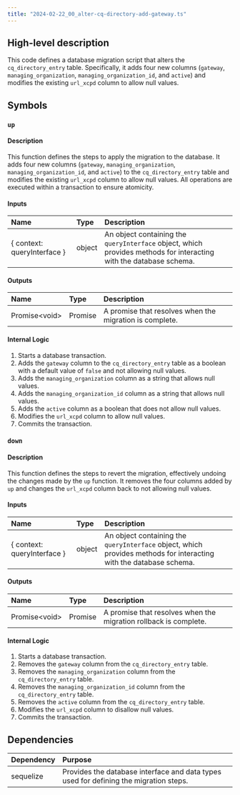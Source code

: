 ```yaml
---
title: "2024-02-22_00_alter-cq-directory-add-gateway.ts"
---
```


## High-level description
This code defines a database migration script that alters the `cq_directory_entry` table. Specifically, it adds four new columns (`gateway`, `managing_organization`, `managing_organization_id`, and `active`) and modifies the existing `url_xcpd` column to allow null values.

## Symbols

### `up`
#### Description
This function defines the steps to apply the migration to the database. It adds four new columns (`gateway`, `managing_organization`, `managing_organization_id`, and `active`) to the `cq_directory_entry` table and modifies the existing `url_xcpd` column to allow null values. All operations are executed within a transaction to ensure atomicity.

#### Inputs
| Name | Type | Description |
|:-----|:-----|:------------|
| \{ context: queryInterface \} | object | An object containing the `queryInterface` object, which provides methods for interacting with the database schema. |

#### Outputs
| Name | Type | Description |
|:-----|:-----|:------------|
| Promise&lt;void&gt; | Promise | A promise that resolves when the migration is complete. |

#### Internal Logic
1. Starts a database transaction.
2. Adds the `gateway` column to the `cq_directory_entry` table as a boolean with a default value of `false` and not allowing null values.
3. Adds the `managing_organization` column as a string that allows null values.
4. Adds the `managing_organization_id` column as a string that allows null values.
5. Adds the `active` column as a boolean that does not allow null values.
6. Modifies the `url_xcpd` column to allow null values.
7. Commits the transaction.

### `down`
#### Description
This function defines the steps to revert the migration, effectively undoing the changes made by the `up` function. It removes the four columns added by `up` and changes the `url_xcpd` column back to not allowing null values.

#### Inputs
| Name | Type | Description |
|:-----|:-----|:------------|
| \{ context: queryInterface \} | object | An object containing the `queryInterface` object, which provides methods for interacting with the database schema. |

#### Outputs
| Name | Type | Description |
|:-----|:-----|:------------|
| Promise&lt;void&gt; | Promise | A promise that resolves when the migration rollback is complete. |

#### Internal Logic
1. Starts a database transaction.
2. Removes the `gateway` column from the `cq_directory_entry` table.
3. Removes the `managing_organization` column from the `cq_directory_entry` table.
4. Removes the `managing_organization_id` column from the `cq_directory_entry` table.
5. Removes the `active` column from the `cq_directory_entry` table.
6. Modifies the `url_xcpd` column to disallow null values.
7. Commits the transaction.

## Dependencies
| Dependency | Purpose |
|:-----------|:--------|
| sequelize | Provides the database interface and data types used for defining the migration steps. |
